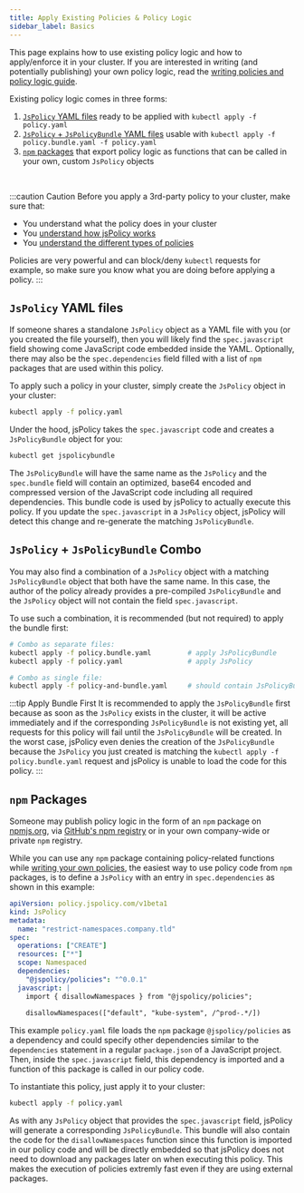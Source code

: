 ```yaml
---
title: Apply Existing Policies & Policy Logic
sidebar_label: Basics
---
```


This page explains how to use existing policy logic and how to apply/enforce it in your cluster. If you are interested in writing (and potentially publishing) your own policy logic, read the [writing policies and policy logic guide](../writing-policies/workflow.mdx).

Existing policy logic comes in three forms:
1. [`JsPolicy` YAML files](#jspolicy-yaml-files) ready to be applied with `kubectl apply -f policy.yaml`
2. [`JsPolicy` + `JsPolicyBundle` YAML files](#jspolicy--jspolicybundle-combo) usable with `kubectl apply -f policy.bundle.yaml -f policy.yaml`
3. [`npm` packages](#npm-packages) that export policy logic as functions that can be called in your own, custom `JsPolicy` objects

<br/>

:::caution Caution
Before you apply a 3rd-party policy to your cluster, make sure that:
- You understand what the policy does in your cluster
- You [understand how jsPolicy works](../getting-started/understand-jspolicy.mdx)
- You [understand the different types of policies](../using-policies/policy-types.mdx)

Policies are very powerful and can block/deny `kubectl` requests for example, so make sure you know what you are doing before applying a policy.
:::


## `JsPolicy` YAML files
If someone shares a standalone `JsPolicy` object as a YAML file with you (or you created the file yourself), then you will likely find the `spec.javascript` field showing come JavaScript code embedded inside the YAML. Optionally, there may also be the `spec.dependencies` field filled with a list of `npm` packages that are used within this policy.

To apply such a policy in your cluster, simply create the `JsPolicy` object in your cluster:
```bash
kubectl apply -f policy.yaml
```

Under the hood, jsPolicy takes the `spec.javascript` code and creates a `JsPolicyBundle` object for you:
```bash
kubectl get jspolicybundle
```

The `JsPolicyBundle` will have the same name as the `JsPolicy` and the `spec.bundle` field will contain an optimized, base64 encoded and compressed version of the JavaScript code including all required dependencies. This bundle code is used by jsPolicy to actually execute this policy. If you update the `spec.javascript` in a `JsPolicy` object, jsPolicy will detect this change and re-generate the matching `JsPolicyBundle`.


## `JsPolicy` + `JsPolicyBundle` Combo
You may also find a combination of a `JsPolicy` object with a matching `JsPolicyBundle` object that both have the same name. In this case, the author of the policy already provides a pre-compiled `JsPolicyBundle` and the `JsPolicy` object will not contain the field `spec.javascript`.

To use such a combination, it is recommended (but not required) to apply the bundle first:
```bash
# Combo as separate files:
kubectl apply -f policy.bundle.yaml         # apply JsPolicyBundle
kubectl apply -f policy.yaml                # apply JsPolicy

# Combo as single file:
kubectl apply -f policy-and-bundle.yaml     # should contain JsPolicyBundle + "---" + JsPolicy
```

:::tip Apply Bundle First
It is recommended to apply the `JsPolicyBundle` first because as soon as the `JsPolicy` exists in the cluster, it will be active immediately and if the corresponding `JsPolicyBundle` is not existing yet, all requests for this policy will fail until the `JsPolicyBundle` will be created. In the worst case, jsPolicy even denies the creation of the `JsPolicyBundle` because the `JsPolicy` you just created is matching the `kubectl apply -f policy.bundle.yaml` request and jsPolicy is unable to load the code for this policy.
:::


## `npm` Packages
Someone may publish policy logic in the form of an `npm` package on [npmjs.org](https://npmjs.com/), via [GitHub's npm registry](https://docs.github.com/en/packages/working-with-a-github-packages-registry/working-with-the-npm-registry) or in your own company-wide or private `npm` registry.

While you can use any `npm` package containing policy-related functions while [writing your own policies](../writing-policies/workflow.mdx), the easiest way to use policy code from `npm` packages, is to define a `JsPolicy` with an entry in `spec.dependencies` as shown in this example:

```yaml title="policy.yaml"
apiVersion: policy.jspolicy.com/v1beta1
kind: JsPolicy
metadata:
  name: "restrict-namespaces.company.tld"
spec:
  operations: ["CREATE"]
  resources: ["*"]
  scope: Namespaced
  dependencies:
    "@jspolicy/policies": "^0.0.1"
  javascript: |
    import { disallowNamespaces } from "@jspolicy/policies";
    
    disallowNamespaces(["default", "kube-system", /^prod-.*/])
```

This example `policy.yaml` file loads the `npm` package `@jspolicy/policies` as a dependency and could specify other dependencies similar to the `dependencies` statement in a regular `package.json` of a JavaScript project. Then, inside the `spec.javascript` field, this dependency is imported and a function of this package is called in our policy code.

To instantiate this policy, just apply it to your cluster:
```bash
kubectl apply -f policy.yaml
```
As with any `JsPolicy` object that provides the `spec.javascript` field, jsPolicy will generate a corresponding `JsPolicyBundle`. This bundle will also contain the code for the `disallowNamespaces` function since this function is imported in our policy code and will be directly embedded so that jsPolicy does not need to download any packages later on when executing this policy. This makes the execution of policies extremly fast even if they are using external packages.